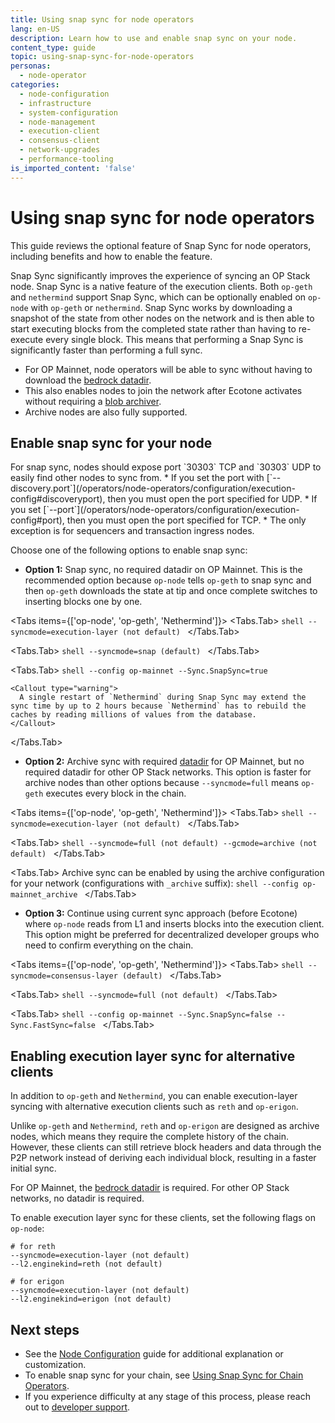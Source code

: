 ```yaml
---
title: Using snap sync for node operators
lang: en-US
description: Learn how to use and enable snap sync on your node.
content_type: guide
topic: using-snap-sync-for-node-operators
personas:
  - node-operator
categories:
  - node-configuration
  - infrastructure
  - system-configuration
  - node-management
  - execution-client
  - consensus-client
  - network-upgrades
  - performance-tooling
is_imported_content: 'false'
---
```



# Using snap sync for node operators

This guide reviews the optional feature of Snap Sync for node operators, including benefits and how to enable the feature.

Snap Sync significantly improves the experience of syncing an OP Stack node. Snap Sync is a native feature of the execution clients. Both `op-geth` and `nethermind` support Snap Sync, which can be optionally enabled on `op-node` with `op-geth` or `nethermind`.
Snap Sync works by downloading a snapshot of the state from other nodes on the network and is then able to start executing blocks from the completed state rather than having to re-execute every single block.
This means that performing a Snap Sync is significantly faster than performing a full sync.

*   For OP Mainnet, node operators will be able to sync without having to download the [bedrock datadir](snapshots).
*   This also enables nodes to join the network after Ecotone activates without requiring a [blob archiver](blobs).
*   Archive nodes are also fully supported.

## Enable snap sync for your node

<Callout type="warning">
For snap sync, nodes should expose port `30303` TCP and `30303` UDP to easily find other nodes to sync from. 
  *   If you set the port with [`--discovery.port`](/operators/node-operators/configuration/execution-config#discoveryport), then you must open the port specified for UDP. 
  *   If you set [`--port`](/operators/node-operators/configuration/execution-config#port), then you must open the port specified for TCP.
  *   The only exception is for sequencers and transaction ingress nodes.
</Callout>

Choose one of the following options to enable snap sync:

*   **Option 1:** Snap sync, no required datadir on OP Mainnet. This is the recommended option because `op-node` tells `op-geth` to snap sync and then `op-geth` downloads the state at tip and once complete switches to inserting blocks one by one.

<Tabs items={['op-node', 'op-geth', 'Nethermind']}>
  <Tabs.Tab>
    ```shell
    --syncmode=execution-layer (not default)
    ```
  </Tabs.Tab>

  <Tabs.Tab>
    ```shell
    --syncmode=snap (default)
    ```
  </Tabs.Tab>

  <Tabs.Tab>
    ```shell
    --config op-mainnet
    --Sync.SnapSync=true
    ```

    <Callout type="warning">
      A single restart of `Nethermind` during Snap Sync may extend the sync time by up to 2 hours because `Nethermind` has to rebuild the caches by reading millions of values from the database.
    </Callout>
  </Tabs.Tab>
</Tabs>

*   **Option 2:** Archive sync with required [datadir](snapshots) for OP Mainnet, but no required datadir for other OP Stack networks.
    This option is faster for archive nodes than other options because `--syncmode=full` means `op-geth` executes every block in the chain.

<Tabs items={['op-node', 'op-geth', 'Nethermind']}>
  <Tabs.Tab>
    ```shell
    --syncmode=execution-layer (not default)
    ```
  </Tabs.Tab>

  <Tabs.Tab>
    ```shell
    --syncmode=full (not default)
    --gcmode=archive (not default)
    ```
  </Tabs.Tab>

  <Tabs.Tab>
    Archive sync can be enabled by using the archive configuration for your network (configurations with `_archive` suffix):
    ```shell
    --config op-mainnet_archive
    ```
  </Tabs.Tab>
</Tabs>

*   **Option 3:** Continue using current sync approach (before Ecotone) where `op-node` reads from L1 and inserts blocks into the execution client.
    This option might be preferred for decentralized developer groups who need to confirm everything on the chain.

<Tabs items={['op-node', 'op-geth', 'Nethermind']}>
  <Tabs.Tab>
    ```shell
    --syncmode=consensus-layer (default)
    ```
  </Tabs.Tab>

  <Tabs.Tab>
    ```shell
    --syncmode=full (not default)
    ```
  </Tabs.Tab>

  <Tabs.Tab>
    ```shell
    --config op-mainnet
    --Sync.SnapSync=false
    --Sync.FastSync=false
    ```
  </Tabs.Tab>
</Tabs>

## Enabling execution layer sync for alternative clients
In addition to `op-geth` and `Nethermind`, you can enable execution-layer syncing with alternative execution clients such as `reth` and `op-erigon`.

Unlike `op-geth` and `Nethermind`, `reth` and `op-erigon` are designed as archive nodes, which means they require the complete history of the chain. 
However, these clients can still retrieve block headers and data through the P2P network instead of deriving each individual block, resulting in a faster initial sync.

For OP Mainnet, the [bedrock datadir](snapshots) is required. For other OP Stack networks, no datadir is required. 

To enable execution layer sync for these clients, set the following flags on `op-node`:
```shell
# for reth
--syncmode=execution-layer (not default)
--l2.enginekind=reth (not default)

# for erigon
--syncmode=execution-layer (not default)
--l2.enginekind=erigon (not default)
```

## Next steps

*   See the [Node Configuration](/operators/node-operators/configuration/base-config#configuration) guide for additional explanation or customization. 
*   To enable snap sync for your chain, see [Using Snap Sync for Chain Operators](/operators/chain-operators/management/snap-sync).
*   If you experience difficulty at any stage of this process, please reach out to [developer support](https://github.com/ethereum-optimism/developers/discussions).
